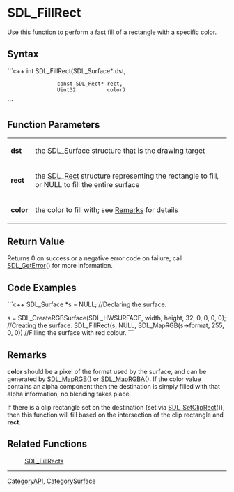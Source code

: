 <!-- pragma section-numbers off -->
<!-- pragma camelcase off -->

= SDL_FillRect =
Use this function to perform a fast fill of a rectangle with a specific color.


== Syntax ==
```c++
int SDL_FillRect(SDL_Surface*    dst,
                 const SDL_Rect* rect,
                 Uint32          color)
```

== Function Parameters ==
{|
|'''dst'''
|the [[SDL_Surface]] structure that is the drawing target
|-
|'''rect'''
|the [[SDL_Rect]] structure representing the rectangle to fill, or NULL to fill the entire surface
|-
|'''color'''
|the color to fill with; see [[#Remarks|Remarks]] for details
|}

== Return Value ==
Returns 0 on success or a negative error code on failure; call [[SDL_GetError]]() for more information.

== Code Examples ==
```c++
SDL_Surface *s = NULL; //Declaring the surface.

s = SDL_CreateRGBSurface(SDL_HWSURFACE, width, height, 32, 0, 0, 0, 0); //Creating the surface.
SDL_FillRect(s, NULL, SDL_MapRGB(s->format, 255, 0, 0)) //Filling the surface with red colour.
```

== Remarks ==
'''color''' should be a pixel of the format used by the surface, and can be generated by [[SDL_MapRGB]]() or [[SDL_MapRGBA]]().  If the color value contains an alpha component then the destination is simply filled with that alpha information, no blending takes place.

If there is a clip rectangle set on the destination (set via [[SDL_SetClipRect]]()), then this function will fill based on the intersection of the clip rectangle and '''rect'''.


== Related Functions ==
:[[SDL_FillRects]]

----
[[CategoryAPI]], [[CategorySurface]]

